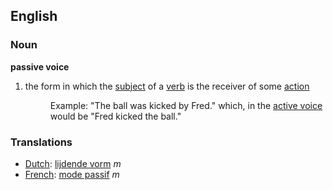 ==English==
===Noun===
'''passive voice'''

#{{grammar}} the form in which the [[subject]] of a [[verb]] is the receiver of some [[action]]
#:Example: "The ball was kicked by Fred." which, in the [[active voice]] would be "Fred kicked the ball."

===Translations===
*[[Dutch]]: [[lijdende vorm]] ''m''
*[[French]]: [[mode passif]] ''m''